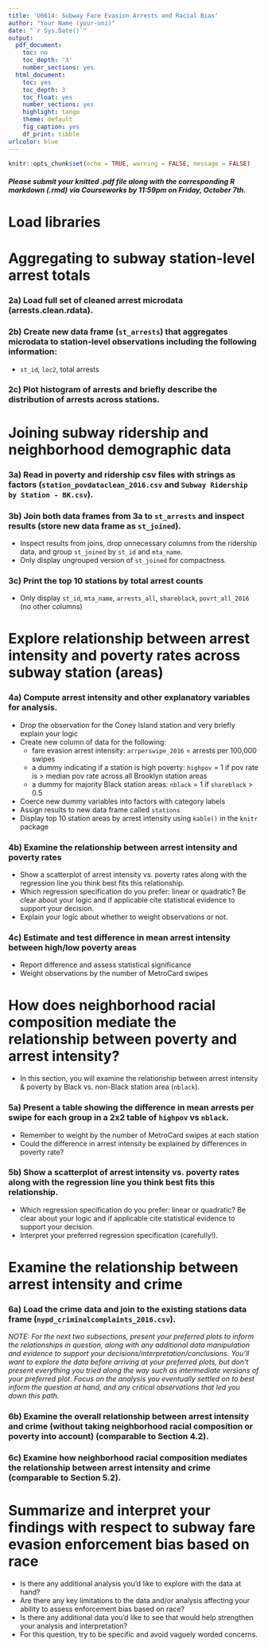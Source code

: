 ---
title: 'U6614: Subway Fare Evasion Arrests and Racial Bias'
author: "Your Name (your-uni)"
date: "`r Sys.Date()`"
output:
  pdf_document:
    toc: no
    toc_depth: '3'
    number_sections: yes
  html_document:
    toc: yes
    toc_depth: 3
    toc_float: yes
    number_sections: yes
    highlight: tango
    theme: default
    fig_caption: yes
    df_print: tibble
urlcolor: blue
---

```{r setup, include = FALSE}
knitr::opts_chunk$set(echo = TRUE, warning = FALSE, message = FALSE)
```

##### *Please submit your knitted .pdf file along with the corresponding R markdown (.rmd) via Courseworks by 11:59pm on Friday, October 7th.* {-}

\medspace


# Load libraries


\medspace

# Aggregating to subway station-level arrest totals


### 2a) Load full set of cleaned arrest microdata (arrests.clean.rdata).{-}


### 2b) Create new data frame (`st_arrests`) that aggregates microdata to station-level observations including the following information:{-}

  - `st_id`, `loc2`, total arrests

### 2c) Plot histogram of arrests and briefly describe the distribution of arrests across stations.{-}


\medspace

# Joining subway ridership and neighborhood demographic data

### 3a) Read in poverty and ridership csv files with strings as factors (`station_povdataclean_2016.csv` and `Subway Ridership by Station - BK.csv`).{-}
  
  
### 3b) Join both data frames from 3a to `st_arrests` and inspect results (store new data frame as `st_joined`).{-}

  - Inspect results from joins, drop unnecessary columns from the ridership data, and group `st_joined` by `st_id` and `mta_name`.
  - Only display ungrouped version of `st_joined` for compactness.



### 3c) Print the top 10 stations by total arrest counts {-}

  - Only display `st_id`, `mta_name`, `arrests_all`, `shareblack`, `povrt_all_2016` (no other columns)


\medspace

# Explore relationship between arrest intensity and poverty rates across subway station (areas)

### 4a) Compute arrest intensity and other explanatory variables for analysis.{-}

  - Drop the observation for the Coney Island station and very briefly explain your logic
  - Create new column of data for the following:
    + fare evasion arrest intensity: `arrperswipe_2016` = arrests per 100,000 swipes
    + a dummy indicating if a station is high poverty: `highpov` = 1 if pov rate is > median pov rate across all Brooklyn station areas
    + a dummy for majority Black station areas: `nblack` = 1 if `shareblack` > 0.5
  - Coerce new dummy variables into factors with category labels
  - Assign results to new data frame called `stations`
  - Display top 10 station areas by arrest intensity using `kable()` in the `knitr` package
     

### 4b) Examine the relationship between arrest intensity and poverty rates {-}

  - Show a scatterplot of arrest intensity vs. poverty rates along with the regression line you think best fits this relationship.
  - Which regression specification do you prefer: linear or quadratic? Be clear about your logic and if applicable cite statistical evidence to support your decision.
  - Explain your logic about whether to weight observations or not.
  
  
### 4c) Estimate and test difference in mean arrest intensity between high/low poverty areas {-}

  - Report difference and assess statistical significance
  - Weight observations by the number of MetroCard swipes


\newpage

# How does neighborhood racial composition mediate the relationship between poverty and arrest intensity? 
- In this section, you will examine the relationship between arrest intensity & poverty by Black vs. non-Black station area (`nblack`).

### 5a) Present a table showing the difference in mean arrests per swipe for each group in a 2x2 table of `highpov` vs `nblack`. {-}

  - Remember to weight by the number of MetroCard swipes at each station
  - Could the difference in arrest intensity be explained by differences in poverty rate?


### 5b) Show a scatterplot of arrest intensity vs. poverty rates along with the regression line you think best fits this relationship. {-}

  - Which regression specification do you prefer: linear or quadratic? Be clear about your logic and if applicable cite statistical evidence to support your decision.
  - Interpret your preferred regression specification (carefully!).


\newpage

# Examine the relationship between arrest intensity and crime 

### 6a) Load the crime data and join to the existing stations data frame (`nypd_criminalcomplaints_2016.csv`). {-}


\medspace

*NOTE: For the next two subsections, present your preferred plots to inform the relationships in question, along with any additional data manipulation and evidence to support your decisions/interpretation/conclusions. You'll want to explore the data before arriving at your preferred plots, but don't present everything you tried along the way such as intermediate versions of your preferred plot. Focus on the analysis you eventually settled on to best inform the question at hand, and any critical observations that led you down this path.*


### 6b) Examine the overall relationship between arrest intensity and crime (without taking neighborhood racial composition or poverty into account) (comparable to Section 4.2).{-}


### 6c) Examine how neighborhood racial composition mediates the relationship between arrest intensity and crime (comparable to Section 5.2).{-}


\newpage


# Summarize and interpret your findings with respect to subway fare evasion enforcement bias based on race

  - Is there any additional analysis you'd like to explore with the data at hand?
  - Are there any key limitations to the data and/or analysis affecting your ability to assess enforcement bias based on race?
  - Is there any additional data you'd like to see that would help strengthen your analysis and interpretation?
  - For this question, try to be specific and avoid vaguely worded concerns.

